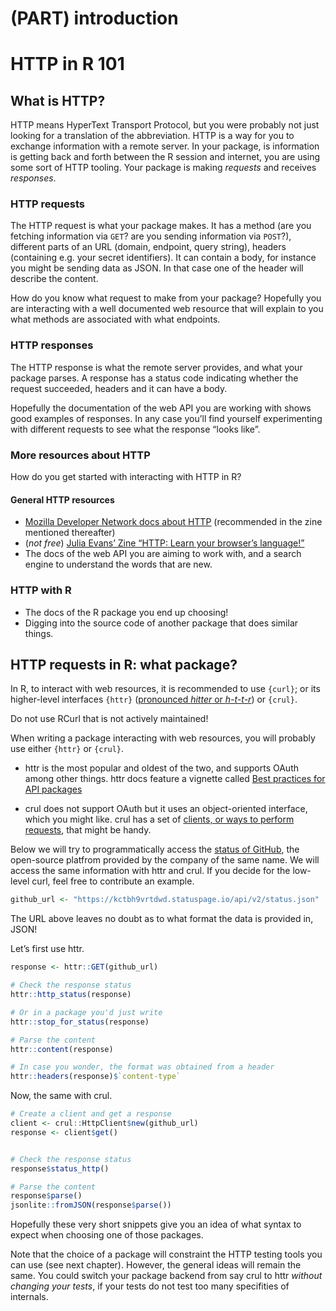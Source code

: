 #  (PART) introduction {-}

# HTTP in R 101

## What is HTTP?

HTTP means HyperText Transport Protocol, but you were probably not just looking for a translation of the abbreviation.
HTTP is a way for you to exchange information with a remote server.
In your package, is information is getting back and forth between the R session and internet, you are using some sort of HTTP tooling.
Your package is making _requests_ and receives _responses_.

### HTTP requests

The HTTP request is what your package makes.
It has a method (are you fetching information via `GET`? are you sending information via `POST`?), different parts of an URL (domain, endpoint, query string), headers (containing e.g. your secret identifiers).
It can contain a body, for instance you might be sending data as JSON. 
In that case one of the header will describe the content.

How do you know what request to make from your package?
Hopefully you are interacting with a well documented web resource that will explain to you what methods are associated with what endpoints.

### HTTP responses

The HTTP response is what the remote server provides, and what your package parses.
A response has a status code indicating whether the request succeeded, headers and it can have a body.

Hopefully the documentation of the web API you are working with shows good examples of responses.
In any case you'll find yourself experimenting with different requests to see what the response "looks like".

### More resources about HTTP

How do you get started with interacting with HTTP in R?

#### General HTTP resources

* [Mozilla Developer Network docs about HTTP](https://developer.mozilla.org/en-US/docs/Web/HTTP) (recommended in the zine mentioned thereafter)
* (_not free_) [Julia Evans' Zine "HTTP: Learn your browser's language!"](https://wizardzines.com/zines/http/) 
* The docs of the web API you are aiming to work with, and a search engine to understand the words that are new.

### HTTP with R

* The docs of the R package you end up choosing!
* Digging into the source code of another package that does similar things.


## HTTP requests in R: what package?

In R, to interact with web resources, it is recommended to use `{curl}`; or its higher-level interfaces `{httr}` ([pronounced _hitter_ or _h-t-t-r_](https://community.rstudio.com/t/pronunciations-of-common-r-terms/1810/15)) or `{crul}`.

Do not use RCurl that is not actively maintained!

When writing a package interacting with web resources, you will probably use either `{httr}` or `{crul}`.

* httr is the most popular and oldest of the two, and supports OAuth among other things. httr docs feature a vignette called [Best practices for API packages](https://httr.r-lib.org/articles/api-packages.html)

* crul does not support OAuth but it uses an object-oriented interface, which you might like.
crul has a set of [clients, or ways to perform requests](https://docs.ropensci.org/crul/articles/choosing-a-client.html), that might be handy.

Below we will try to programmatically access the [status of GitHub](https://www.githubstatus.com/api/#status), the open-source platfrom provided by the company of the same name.
We will access the same information with httr and crul.
If you decide for the low-level curl, feel free to contribute an example.

```r
github_url <- "https://kctbh9vrtdwd.statuspage.io/api/v2/status.json"
```

The URL above leaves no doubt as to what format the data is provided in, JSON!

Let's first use httr.

```r
response <- httr::GET(github_url)

# Check the response status
httr::http_status(response)

# Or in a package you'd just write
httr::stop_for_status(response)

# Parse the content
httr::content(response)

# In case you wonder, the format was obtained from a header
httr::headers(response)$`content-type`
```

Now, the same with crul.

```r
# Create a client and get a response
client <- crul::HttpClient$new(github_url)
response <- client$get()


# Check the response status
response$status_http()

# Parse the content
response$parse()
jsonlite::fromJSON(response$parse())
```

Hopefully these very short snippets give you an idea of what syntax to expect when choosing one of those packages.

Note that the choice of a package will constraint the HTTP testing tools you can use (see next chapter).
However, the general ideas will remain the same.
You could switch your package backend from say crul to httr _without changing your tests_, if your tests do not test too many specifities of internals.